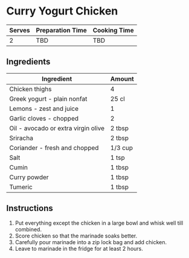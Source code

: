 # Curry Yogurt Chicken

| Serves | Preparation Time | Cooking Time |
|--------|------------------|--------------|
| 2      | TBD              | TBD          |

## Ingredients

| Ingredient                          | Amount  |
|-------------------------------------|---------|
| Chicken thighs                      | 4       |
| Greek yogurt - plain nonfat         | 25 cl   |
| Lemons - zest and juice             | 1       |
| Garlic cloves - chopped             | 2       |
| Oil - avocado or extra virgin olive | 2 tbsp  |
| Sriracha                            | 2 tbsp  |
| Coriander - fresh and chopped       | 1/3 cup |
| Salt                                | 1 tsp   |
| Cumin                               | 1 tbsp  |
| Curry powder                        | 1 tbsp  |
| Tumeric                             | 1 tbsp  |

## Instructions

1. Put everything except the chicken in a large bowl and whisk well till combined.
2. Score chicken so that the marinade soaks better.
3. Carefully pour marinade into a zip lock bag and add chicken.
4. Leave to marinade in the fridge for at least 2 hours.